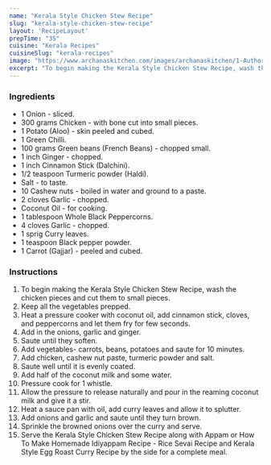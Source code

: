 ---
name: "Kerala Style Chicken Stew Recipe"
slug: "kerala-style-chicken-stew-recipe"
layout: 'RecipeLayout'
prepTime: "35"
cuisine: "Kerala Recipes"
cuisineSlug: "kerala-recipes"
image: "https://www.archanaskitchen.com/images/archanaskitchen/1-Author/sibyl_sunitha/Kerala_Style_Chicken_Stew_Recipe_.jpg"
excerpt: "To begin making the Kerala Style Chicken Stew Recipe, wash the chicken pieces and cut them to small pieces"
---

### Ingredients

- 1 Onion - sliced.
- 300 grams Chicken - with bone cut into small pieces.
- 1 Potato (Aloo) - skin peeled and cubed.
- 1 Green Chilli.
- 100 grams Green beans (French Beans) - chopped small.
- 1 inch Ginger - chopped.
- 1 inch Cinnamon Stick (Dalchini).
- 1/2 teaspoon Turmeric powder (Haldi).
- Salt - to taste.
- 10 Cashew nuts - boiled in water and ground to a paste.
- 2 cloves Garlic - chopped.
- Coconut Oil - for cooking.
- 1 tablespoon Whole Black Peppercorns.
- 4 cloves Garlic - chopped.
- 1 sprig Curry leaves.
- 1 teaspoon Black pepper powder.
- 1 Carrot (Gajjar) - peeled and cubed.

### Instructions

1. To begin making the Kerala Style Chicken Stew Recipe, wash the chicken pieces and cut them to small pieces.
1. Keep all the vegetables prepped.
1. Heat a pressure cooker with coconut oil, add cinnamon stick, cloves, and peppercorns and let them fry for few seconds.
1. Add in the onions, garlic and ginger.
1. Saute until they soften.
1. Add vegetables- carrots, beans, potatoes and saute for 10 minutes.
1. Add chicken, cashew nut paste, turmeric powder and salt.
1. Saute well until it is evenly coated.
1. Add half of the coconut milk and some water.
1. Pressure cook for 1 whistle.
1. Allow the pressure to release naturally and pour in the reaming coconut milk and give it a stir.
1. Heat a sauce pan with oil, add curry leaves and allow it to splutter.
1. Add onions and garlic and saute until they turn brown.
1. Sprinkle the browned onions over the curry and serve.
1. Serve the Kerala Style Chicken Stew Recipe along with Appam or How To Make Homemade Idiyappam Recipe - Rice Sevai Recipe and Kerala Style Egg Roast Curry Recipe by the side for a complete meal.
